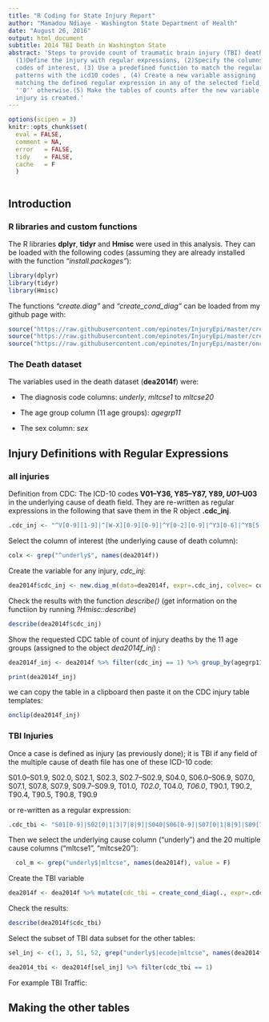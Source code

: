 ```yaml
---
title: "R Coding for State Injury Report"
author: "Mamadou Ndiaye - Washington State Department of Health"
date: "August 26, 2016"
output: html_document
subtitle: 2014 TBI Death in Washington State
abstract: 'Steps to provide count of traumatic brain injury (TBI) deaths using R:
  (1)Define the injury with regular expressions, (2)Specify the columns with the icd-10
  codes of interest, (3) Use a predefined function to match the regular expression
  patterns with the icd10 codes , (4) Create a new variable assigning ''1'' to observation
  matching the defined regular expression in any of the selected field, assigning
  ''0'' otherwise.(5) Make the tables of counts after the new variable for the defined
  injury is created.'
---  
```




```r

options(scipen = 3)
knitr::opts_chunk$set(
  eval = FALSE,
  comment = NA,
  error   = FALSE,
  tidy    = FALSE,
  cache   = F
  )



```
## Introduction  

### R libraries and custom functions  

  The R libraries **dplyr**, **tidyr** and **Hmisc** were used in this analysis. They can be loaded with the following codes (assuming they are already installed with the function *"install.packages"*):
  
```r

library(dplyr)
library(tidyr)
library(Hmisc)   

```  

The functions *"create.diag"* and *"create_cond_diag"* can be loaded from my github page with:

```r

source("https://raw.githubusercontent.com/epinotes/InjuryEpi/master/create_diag")
source("https://raw.githubusercontent.com/epinotes/InjuryEpi/master/create_cond_diag")
source("https://raw.githubusercontent.com/epinotes/InjuryEpi/master/onclip")

```  
### The Death dataset

  The variables used in the death dataset (**dea2014f**) were:
  
  - The diagnosis code columns: *underly*, *mltcse1* to *mltcse20*   
  
  - The age group column (11 age groups): *agegrp11*  
  
  - The sex column: *sex*  


## Injury Definitions with Regular Expressions  


### all injuries  

  Definition from CDC: The ICD-10 codes __V01–Y36, Y85–Y87, Y89, *U01–*U03__ in the underlying cause of death field. They are re-written as regular expressions in the following that save them in the R object **.cdc_inj**.

 
```r

.cdc_inj <- "^V[0-9][1-9]|^[W-X][0-9][0-9]|^Y[0-2][0-9]|^Y3[0-6]|^Y8[5-7|9]|U0[1-3]"

```  

  Select the column of interest (the underlying cause of death column):

```r

colx <- grep("^underly$", names(dea2014f))

```
  Create the variable for any injury, *cdc_inj*:  
  
  
```r

dea2014f$cdc_inj <- new.diag_m(data=dea2014f, expr=.cdc_inj, colvec= colx)

```   
 Check the results with the function *describe()* (get information on the functiion by running *?Hmisc::describe*)

```r

describe(dea2014f$cdc_inj)

```

  Show the requested CDC table of count of injury deaths by the 11 age groups (assigned to the object *dea2014f_inj*) :
  
```r

dea2014f_inj <- dea2014f %>% filter(cdc_inj == 1) %>% group_by(agegrp11) %>% summarise(deaths = n()) %>% na.omit()

print(dea2014f_inj)

```
  we can copy the table in a clipboard then paste it on the CDC injury table templates:  
  
  
```r

onclip(dea2014f_inj)

```

###  TBI Injuries  


  Once a case is defined as injury (as previously done); it is TBI if any field of the multiple cause of death file has one of these ICD-10 code:

S01.0–S01.9, S02.0, S02.1, S02.3, S02.7–S02.9, S04.0, S06.0–S06.9, S07.0, S07.1, S07.8, S07.9, S09.7–S09.9, T01.0*, T02.0*, T04.0*, T06.0*, T90.1, T90.2, T90.4, T90.5, T90.8, T90.9

  or re-written as a regular expression:
  
  
```r
.cdc_tbi <- "S01[0-9]|S02[0|1|3|7|8|9]|S040|S06[0-9]|S07[0|1|8|9]|S09[7-9]|T0[1|2|4|6]0|T90[1|2|4|5|8|9]"

```

  Then we select the underlying cause column ("underly") and the 20 multiple cause columns ("mltcse1", "mltcse20"):
  
  
```r

  col_m <- grep("underly$|mltcse", names(dea2014f), value = F)

```
  Create the TBI variable
  
```r

dea2014f <- dea2014f %>% mutate(cdc_tbi = create_cond_diag(., expr=.cdc_tbi, colvec= col_m, cond.var = cdc_inj))

```
  Check the results:  
  
  
```r

describe(dea2014f$cdc_tbi)

```
  Select the subset of TBI data subset for the other tables:
```r

sel_inj <- c(1, 3, 51, 52, grep("underly$|ecode|mltcse", names(dea2014f ), value = F), 169:180)

dea2014_tbi <- dea2014f[sel_inj] %>% filter(cdc_tbi == 1)


```  
For example TBI Traffic: 




## Making the other tables  

 



